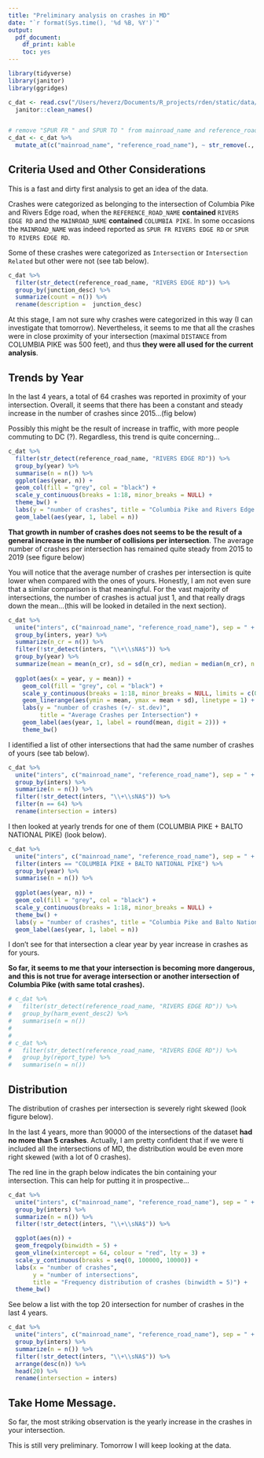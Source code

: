 ```yaml
---
title: "Preliminary analysis on crashes in MD"
date: "`r format(Sys.time(), '%d %B, %Y')`"
output:
  pdf_document:
    df_print: kable
    toc: yes
---
```


```r
library(tidyverse)
library(janitor)
library(ggridges)
```

```r
c_dat <- read.csv("/Users/heverz/Documents/R_projects/rden/static/data/data_crashes/Maryland_Statewide_Vehicle_Crashes.csv", na.strings=c(""," ","NA")) %>%
  janitor::clean_names()


# remove "SPUR FR " and SPUR TO " from mainroad_name and reference_road_name
c_dat <- c_dat %>%
  mutate_at(c("mainroad_name", "reference_road_name"), ~ str_remove(., "(SPUR FR )|(SPUR TO )"))
```

## Criteria Used and Other Considerations 

This is a fast and dirty first analysis to get an idea of the data.

Crashes were categorized as belonging to the intersection of Columbia Pike and Rivers Edge road, when the `REFERENCE_ROAD_NAME` **contained** `RIVERS EDGE RD` and the `MAINROAD_NAME` **contained** `COLUMBIA PIKE`. In some occasions the `MAINROAD_NAME` was indeed reported as `SPUR FR RIVERS EDGE RD` or `SPUR TO RIVERS EDGE RD`. 

Some of these crashes were categorized as `Intersection` or `Intersection Related` but other were not (see tab below). 

```r
c_dat %>%
  filter(str_detect(reference_road_name, "RIVERS EDGE RD")) %>%
  group_by(junction_desc) %>% 
  summarize(count = n()) %>% 
  rename(description =  junction_desc)
```

At this stage, I am not sure why crashes were categorized in this way (I can investigate that tomorrow). Nevertheless, it seems to me that all the crashes were in close proximity of your intersection (maximal `DISTANCE` from COLUMBIA PIKE was 500 feet), and thus **they were all used for the current analysis**.

## Trends by Year

In the last 4 years, a total of 64 crashes was reported in proximity of your intersection. Overall, it seems that there has been a constant and steady increase in the number of crashes since 2015...(fig below)

Possibly this might be the result of increase in traffic, with more people commuting to DC (?). Regardless, this trend is quite concerning...

```r
c_dat %>%
  filter(str_detect(reference_road_name, "RIVERS EDGE RD")) %>%
  group_by(year) %>%
  summarise(n = n()) %>%
  ggplot(aes(year, n)) +
  geom_col(fill = "grey", col = "black") +
  scale_y_continuous(breaks = 1:18, minor_breaks = NULL) +
  theme_bw() +
  labs(y = "number of crashes", title = "Columbia Pike and Rivers Edge road (tot = 64)") +
  geom_label(aes(year, 1, label = n))
```

**That growth in number of crashes does not seems to be the result of a general increase in the number of collisions per intersection**. The average number of crashes per intersection has remained quite steady from 2015 to 2019 (see figure below)

You will notice that the average number of crashes per intersection is quite lower when compared with the ones of yours. Honestly, I am not even sure that a similar comparison is that meaningful. For the vast majority of intersections, the number of crashes is actual just 1, and that really drags down the mean...(this will be looked in detailed in the next section).

```r
c_dat %>%
  unite("inters", c("mainroad_name", "reference_road_name"), sep = " + ") %>%
  group_by(inters, year) %>%
  summarize(n_cr = n()) %>%
  filter(!str_detect(inters, "\\+\\sNA$")) %>% 
  group_by(year) %>% 
  summarize(mean = mean(n_cr), sd = sd(n_cr), median = median(n_cr), n = n(), err = sd/sqrt(n)) %>% 
  
  ggplot(aes(x = year, y = mean)) + 
    geom_col(fill = "grey", col = "black") +
    scale_y_continuous(breaks = 1:18, minor_breaks = NULL, limits = c(0,18)) +
    geom_linerange(aes(ymin = mean, ymax = mean + sd), linetype = 1) +
    labs(y = "number of crashes (+/- st.dev)", 
         title = "Average Crashes per Intersection") +
    geom_label(aes(year, 1, label = round(mean, digit = 2))) +
    theme_bw()
```
I identified a list of other intersections that had the same number of crashes of yours (see tab below).

```r
c_dat %>%
  unite("inters", c("mainroad_name", "reference_road_name"), sep = " + ") %>%
  group_by(inters) %>%
  summarize(n = n()) %>%
  filter(!str_detect(inters, "\\+\\sNA$")) %>% 
  filter(n == 64) %>% 
  rename(intersection = inters)
```

I then looked at yearly trends for one of them (COLUMBIA PIKE + BALTO NATIONAL PIKE) (look below).

```r
c_dat %>%
  unite("inters", c("mainroad_name", "reference_road_name"), sep = " + ") %>%
  filter(inters == "COLUMBIA PIKE + BALTO NATIONAL PIKE") %>% 
  group_by(year) %>%
  summarise(n = n()) %>%
  
  ggplot(aes(year, n)) +
  geom_col(fill = "grey", col = "black") +
  scale_y_continuous(breaks = 1:18, minor_breaks = NULL) +
  theme_bw() +
  labs(y = "number of crashes", title = "Columbia Pike and Balto National Pike (tot = 64)") +
  geom_label(aes(year, 1, label = n))
```
I don't see for that intersection a clear year by year increase in crashes as for yours.

**So far, it seems to me that your intersection is becoming more dangerous, and this is not true for average intersection or another intersection of Columbia Pike (with same total crashes).** 

```r
# c_dat %>%
#   filter(str_detect(reference_road_name, "RIVERS EDGE RD")) %>%
#   group_by(harm_event_desc2) %>%
#   summarise(n = n())
#   
# 
# c_dat %>%
#   filter(str_detect(reference_road_name, "RIVERS EDGE RD")) %>%
#   group_by(report_type) %>%
#   summarise(n = n())
```

## Distribution

The distribution of crashes per intersection is  severely right skewed (look figure below).

In the last 4 years, more than 90000 of the intersections of the dataset **had no more than 5 crashes**. Actually, I am pretty confident that if we were ti included all the intersections of MD, the distribution would be even more right skewed (with a lot of 0 crashes).

The red line in the graph below indicates the bin containing your intersection. This can help for putting it in prospective...


```r
c_dat %>%
  unite("inters", c("mainroad_name", "reference_road_name"), sep = " + ") %>%
  group_by(inters) %>%
  summarize(n = n()) %>%
  filter(!str_detect(inters, "\\+\\sNA$")) %>% 

  ggplot(aes(n)) +
  geom_freqpoly(binwidth = 5) +
  geom_vline(xintercept = 64, colour = "red", lty = 3) +
  scale_y_continuous(breaks = seq(0, 100000, 10000)) +
  labs(x = "number of crashes",
       y = "number of intersections",
       title = "Frequency distribution of crashes (binwidth = 5)") +
  theme_bw()
```

See below a list with the top 20 intersection for number of crashes in the last 4 years.


```r
c_dat %>%
  unite("inters", c("mainroad_name", "reference_road_name"), sep = " + ") %>%
  group_by(inters) %>%
  summarize(n = n()) %>%
  filter(!str_detect(inters, "\\+\\sNA$")) %>% 
  arrange(desc(n)) %>% 
  head(20) %>% 
  rename(intersection = inters)
```

## Take Home Message.

So far, the most striking observation is the yearly increase in the crashes in your intersection.

This is still very preliminary. Tomorrow I will keep looking at the data.







